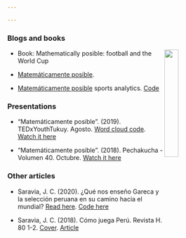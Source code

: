 ```yaml
---

---
```


### **Blogs and books**
[<img src="MAT_POSIBLE_General.png" style="width:25%; margin-right: 20px" align="right">](MAT_POSIBLE_General.png)

- Book: Mathematically posible: football and the World Cup

- [Matemáticamente posible](https://matematicamenteposible.net). 

- [Matemáticamente posible](https://www.facebook.com/matematicamenteposible/) sports analytics. [Code](https://github.com/jsaraviadrago/Mate-posible)


### **Presentations** 

- "Matemáticamente posible". (2019). TEDxYouthTukuy. Agosto. [Word cloud code](https://github.com/jsaraviadrago/Mate-posible). [Watch it here](https://www.youtube.com/watch?v=w2bFtUVihrs)

- "Matemáticamente posible". (2018). Pechakucha - Volumen 40. Octubre. [Watch it here](https://www.youtube.com/watch?v=kC85LBaDUZo&feature=youtu.be)

### **Other articles**

- Saravia, J. C. (2020). ¿Qué nos enseño Gareca y la selección peruana en su camino hacia el mundial? [Read here](https://medium.com/@jsaraviadrago/qué-nos-enseño-gareca-y-la-selección-peruana-en-su-camino-hacia-el-mundial-c849dc50fe1). [Code here](https://github.com/jsaraviadrago/Mate-posible/tree/master/Data%20eliminatorias%202022/Previa%20Eliminatorias%202022)

- Saravia, J. C. (2018). Cómo juega Perú. Revista H. 80 1-2.
[Cover](images/IMG_2809.JPG). [Article](images/Articulo_revista_H.pdf)